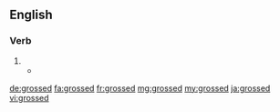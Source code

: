 ==English==

===Verb===
{{head|en}}

# {{en-past of|gross}}
#* {{quote-news|author=Hermione Hoby|title=Julia Roberts interview for August: Osage County – 'I might actually go to hell for this&nbsp;...': Julia Roberts reveals why her violent, Oscar-nominated performance in August: Osage County made her feel 'like a terrible person' &#91;print version: 'I might actually go to hell for this&nbsp;...' (18 January 2014, p.&nbsp;R4)&#93;|url=http://www.telegraph.co.uk/culture/film/10584525/Julia-Roberts-interview-for-August-Osage-County-I-might-actually-go-to-hell-for-this....html|newspaper={{w|The Daily Telegraph}} (Review)|date=21 January 2014|passage=The film '''grossed''' $464 million worldwide, ensconcing her in the Hollywood A-list.}}

[[de:grossed]]
[[fa:grossed]]
[[fr:grossed]]
[[mg:grossed]]
[[my:grossed]]
[[ja:grossed]]
[[vi:grossed]]